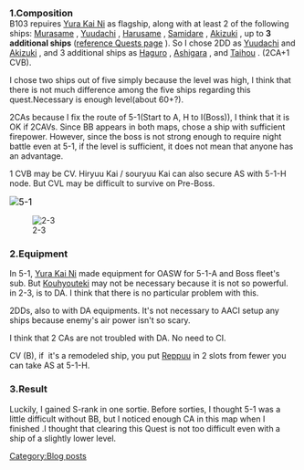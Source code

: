 <span style="font-size:16px;">'''1.Composition<br />'''</span>B103 repuires [[Yura Kai Ni]] as flagship, along with at least 2 of the following ships: [[Murasame]] , [[Yuudachi]] , [[Harusame]] , [[Samidare]] , [[Akizuki]] , up to '''3 additional ships''' ([[Quest#One-time Quests|reference Quests page]] ).
So I chose 2DD as [[Yuudachi]] and [[Akizuki]] , and 3 additional ships as [[Haguro]] , [[Ashigara]] , and [[Taihou]] . (2CA+1 CVB).<br />

<p style="font-weight:normal;">I chose two ships out of five simply because the level was high, I think that there is not much difference among the five ships regarding this quest.Necessary is enough level(about 60+?).</p>

<p style="font-weight:normal;">2CAs because I fix the route of 5-1(Start to A, H to I(Boss)), I think that it is OK if 2CAVs. Since BB appears in both maps, chose a ship with sufficient firepower. However, since the boss is not strong enough to require night battle even at 5-1, if the level is sufficient, it does not mean that anyone has an advantage.</p>

<p style="font-weight:normal;">1 CVB may be CV. Hiryuu Kai / souryuu Kai can also secure AS with 5-1-H node. But CVL may be difficult to survive on Pre-Boss.</p>

<span style="color:rgb(0,0,0);font-size:16px;font-weight:normal;text-align:center;">[[File:B103_5-1.jpg|frame|left|5-1]]</span>

<p style="text-align:center;">[[File:B103_2-3.jpg|frame|left|2-3]]</p>



































===2.Equipment===
In 5-1, [[Yura Kai Ni]] made equipment for OASW for 5-1-A and Boss fleet's sub. But [[kouhyouteki|Kouhyouteki]] may not be necessary because it is not so powerful.<br />in 2-3, is to DA. I think that there is no particular problem with this.

2DDs, also to with DA equipments. It's not necessary to AACI setup any ships because enemy's air power isn't so scary.

I think that 2 CAs are not troubled with DA. No need to CI.

CV (B), i<span style="font-weight:normal;">f</span><span style="font-weight:normal;">  it'</span>s a remodeled ship, you put [[Reppuu]] in 2 slots from fewer you can take AS at 5-1-H. 
===3.Result===
Luckily, I gained S-rank in one sortie. Before sorties, I thought 5-1 was a little difficult without BB, but I noticed enough CA in this map <span style="font-weight:normal;">when I finished</span><span style="font-weight:normal;"> </span>.I thought that clearing this Quest is not too difficult even with a ship of a slightly lower level.
[[Category:Blog posts]]